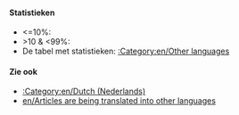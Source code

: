 {{en/Bilingual box| Nl
| ---
| This page provides an index for a wide range of '''articles are being translated into Dutch''' in OpenTTD Wiki.<br/>Articles with {{en/S|nl/Vertaling}} or {{en/S|en/Translation}} template automatically go here.}}

====Statistieken====
*<=10%: 
*>10 & <99%: 
*De tabel met statistieken: [[:Category:en/Other languages]]

====Zie ook====
*[[:Category:en/Dutch (Nederlands)]]
*[[en/Articles are being translated into other languages]]